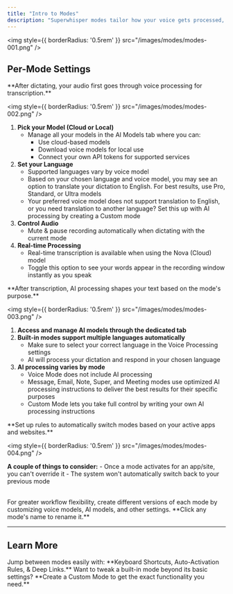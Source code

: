 ```yaml
---
title: "Intro to Modes"
description: "Superwhisper modes tailor how your voice gets processed, helping you work faster and smarter. Choose the right mode to transform your dictation into exactly what you need."
---
```


<img
style={{ borderRadius: '0.5rem' }}
src="/images/modes/modes-001.png"
/>

## Per-Mode Settings

<AccordionGroup>
<Accordion title="Voice Processing">
**After dictating, your audio first goes through voice processing for transcription.**
   
   <img
   style={{ borderRadius: '0.5rem' }}
   src="/images/modes/modes-002.png"
   />
   
   1. **Pick your Model (Cloud or Local)**
      - Manage all your models in the AI Models tab where you can:
        - Use cloud-based models
        - Download voice models for local use
        - Connect your own API tokens for supported services
   2. **Set your Language**
      - Supported languages vary by voice model
      - Based on your chosen language and voice model, you may see an option to translate your dictation to English. For best results, use Pro, Standard, or Ultra models
      - Your preferred voice model does not support translation to English, or you need translation to another language? Set this up with AI processing by creating a Custom mode
   3. **Control Audio**
      - Mute & pause recording automatically when dictating with the current mode
   4. **Real-time Processing**
      - Real-time transcription is available when using the Nova (Cloud) model
      - Toggle this option to see your words appear in the recording window instantly as you speak

</Accordion>
<Accordion title="AI Processing">
**After transcription, AI processing shapes your text based on the mode's purpose.**

   <img
   style={{ borderRadius: '0.5rem' }}
   src="/images/modes/modes-003.png"
   />

   1. **Access and manage AI models through the dedicated tab**
   2. **Built-in modes support multiple languages automatically**
      - Make sure to select your correct language in the Voice Processing settings
      - AI will process your dictation and respond in your chosen language
   3. **AI processing varies by mode**
         - Voice Mode does not include AI processing
         - Message, Email, Note, Super, and Meeting modes use optimized AI processing instructions to deliver the best results for their specific purposes
         - Custom Mode lets you take full control by writing your own AI processing instructions

</Accordion>
<Accordion title="Auto-Activation Rules">
**Set up rules to automatically switch modes based on your active apps and websites.**

   <img
   style={{ borderRadius: '0.5rem' }}
   src="/images/modes/modes-004.png"
   />

   **A couple of things to consider:**
      - Once a mode activates for an app/site, you can't override it
      - The system won't automatically switch back to your previous mode
      
</Accordion>
</AccordionGroup>
<br/>
<Tip>For greater workflow flexibility, create different versions of each mode by customizing voice models, AI models, and other settings. **Click any mode's name to rename it.**</Tip>

---
## Learn More
<CardGroup>
   <Card title="Switching Modes" icon="arrow-up-arrow-down" href="switching-modes">
   Jump between modes easily with: **Keyboard Shortcuts, Auto-Activation Rules, & Deep Links.**
   </Card>
   <Card title="Customizing Modes" icon="wand-magic-sparkles" href="customizing-modes">
   Want to tweak a built-in mode beyond its basic settings? **Create a Custom Mode to get the exact functionality you need.**
   </Card>
</CardGroup>